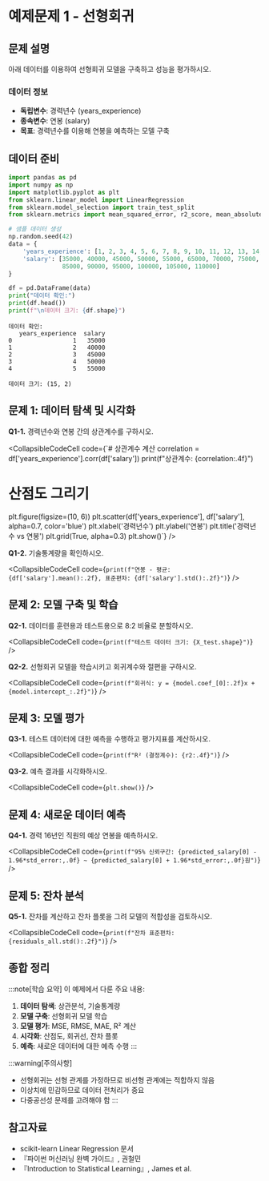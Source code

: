 # 예제문제 1 - 선형회귀

## 문제 설명

아래 데이터를 이용하여 선형회귀 모델을 구축하고 성능을 평가하시오.

### 데이터 정보
- **독립변수**: 경력년수 (years_experience)
- **종속변수**: 연봉 (salary)
- **목표**: 경력년수를 이용해 연봉을 예측하는 모델 구축

## 데이터 준비

```python
import pandas as pd
import numpy as np
import matplotlib.pyplot as plt
from sklearn.linear_model import LinearRegression
from sklearn.model_selection import train_test_split
from sklearn.metrics import mean_squared_error, r2_score, mean_absolute_error

# 샘플 데이터 생성
np.random.seed(42)
data = {
    'years_experience': [1, 2, 3, 4, 5, 6, 7, 8, 9, 10, 11, 12, 13, 14, 15],
    'salary': [35000, 40000, 45000, 50000, 55000, 65000, 70000, 75000, 80000,
               85000, 90000, 95000, 100000, 105000, 110000]
}

df = pd.DataFrame(data)
print("데이터 확인:")
print(df.head())
print(f"\n데이터 크기: {df.shape}")
```

```
데이터 확인:
   years_experience  salary
0                 1   35000
1                 2   40000
2                 3   45000
3                 4   50000
4                 5   55000

데이터 크기: (15, 2)
```

## 문제 1: 데이터 탐색 및 시각화

**Q1-1.** 경력년수와 연봉 간의 상관계수를 구하시오.

<CollapsibleCodeCell code={`# 상관계수 계산
correlation = df['years_experience'].corr(df['salary'])
print(f"상관계수: {correlation:.4f}")

# 산점도 그리기
plt.figure(figsize=(10, 6))
plt.scatter(df['years_experience'], df['salary'], alpha=0.7, color='blue')
plt.xlabel('경력년수')
plt.ylabel('연봉')
plt.title('경력년수 vs 연봉')
plt.grid(True, alpha=0.3)
plt.show()`} />

**Q1-2.** 기술통계량을 확인하시오.

<CollapsibleCodeCell code={`print(f"연봉 - 평균: {df['salary'].mean():.2f}, 표준편차: {df['salary'].std():.2f}")`} />

## 문제 2: 모델 구축 및 학습

**Q2-1.** 데이터를 훈련용과 테스트용으로 8:2 비율로 분할하시오.

<CollapsibleCodeCell code={`print(f"테스트 데이터 크기: {X_test.shape}")`} />

**Q2-2.** 선형회귀 모델을 학습시키고 회귀계수와 절편을 구하시오.

<CollapsibleCodeCell code={`print(f"회귀식: y = {model.coef_[0]:.2f}x + {model.intercept_:.2f}")`} />

## 문제 3: 모델 평가

**Q3-1.** 테스트 데이터에 대한 예측을 수행하고 평가지표를 계산하시오.

<CollapsibleCodeCell code={`print(f"R² (결정계수): {r2:.4f}")`} />

**Q3-2.** 예측 결과를 시각화하시오.

<CollapsibleCodeCell code={`plt.show()`} />

## 문제 4: 새로운 데이터 예측

**Q4-1.** 경력 16년인 직원의 예상 연봉을 예측하시오.

<CollapsibleCodeCell code={`print(f"95% 신뢰구간: {predicted_salary[0] - 1.96*std_error:,.0f} ~ {predicted_salary[0] + 1.96*std_error:,.0f}원")`} />

## 문제 5: 잔차 분석

**Q5-1.** 잔차를 계산하고 잔차 플롯을 그려 모델의 적합성을 검토하시오.

<CollapsibleCodeCell code={`print(f"잔차 표준편차: {residuals_all.std():.2f}")`} />

## 종합 정리

:::note[학습 요약]
이 예제에서 다룬 주요 내용:

1. **데이터 탐색**: 상관분석, 기술통계량
2. **모델 구축**: 선형회귀 모델 학습
3. **모델 평가**: MSE, RMSE, MAE, R² 계산
4. **시각화**: 산점도, 회귀선, 잔차 플롯
5. **예측**: 새로운 데이터에 대한 예측 수행
:::

:::warning[주의사항]
- 선형회귀는 선형 관계를 가정하므로 비선형 관계에는 적합하지 않음
- 이상치에 민감하므로 데이터 전처리가 중요
- 다중공선성 문제를 고려해야 함
:::

## 참고자료

- scikit-learn Linear Regression 문서
- 『파이썬 머신러닝 완벽 가이드』, 권철민
- 『Introduction to Statistical Learning』, James et al.
